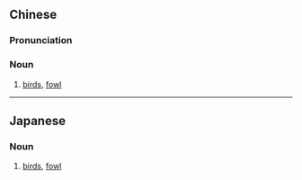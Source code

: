{{also|禽鸟}}
==Chinese==
{{zh-forms|s=禽鸟}}

===Pronunciation===
{{zh-pron
|m=qínniǎo
|cat=n
}}

===Noun===
{{zh-noun}}

# [[birds]], [[fowl]]

----

==Japanese==
{{ja-kanjitab|きん|ちょう|yomi=on}}

===Noun===
{{ja-noun|きんちょう}}

# [[birds]], [[fowl]]